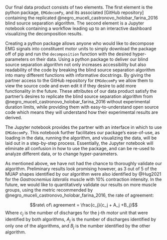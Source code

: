 Our final data product consists of two elements. The first element is the python package, `EMGdecomPy`, and its associated [GitHub repository] containing the replicated @negro_muceli_castronovo_holobar_farina_2016 blind source separation algorithm. The second element is a Jupyter notebook containing a workflow leading up to an interactive dashboard visualizing the decomposition results. 

Creating a python package allows anyone who would like to decompose EMG signals into constituent motor units to simply download the package off of pip and run the `decomposition` function with the desired hyper-parameters on their data. Using a python package to deliver our blind source separation algorithm not only increases accessibility but also readability of the code by breaking the blind source separation algorithm into many different functions with informative docstrings. By giving the partner access to the GitHub repository for `EMGdecomPy` we allow them to view the source code and even edit it if they desire to add more functionality in the future. These attributes of our data product satisfy the partner's desires to replicate the blind source separation algorithm from @negro_muceli_castronovo_holobar_farina_2016 without experimental duration limits, while providing them with easy-to-understand open source code which means they will understand how their experimental results are derived.

The Jupyter notebook provides the partner with an interface in which to use `EMGdecomPy`. This notebook further facilitates our package's ease-of-use, as loading in the data, running the algorithm, and visualizing the data, will be laid out in a step-by-step process. Essentially, the Jupyter notebook will eliminate all confusion in how to use the package, and can be re-used to analyze different data, or to change hyper-parameters.

As mentioned above, we have not had the chance to thoroughly validate our algorithm. Preliminary results look promising however, as 3 out of 5 of the MUAP shapes identified by our algorithm were also identified by @Hug2021 for the *Gastrocnemius lateralis* muscle with 10% contraction intensity. In the future, we would like to quantitatively validate our results on more muscle groups, using the metric recommended by @negro_muceli_castronovo_holobar_farina_2016, the rate of agreement:

$$rate\ of\ agreement = \frac{c_j}{c_j + A_j +B_j}$$
Where $c_j$ is the number of discharges for the j-th motor unit that were identified by both algorithms, $A_j$ is the number of discharges identified by only one of the algorithms, and $B_j$ is the number identified by the other algorithm.
